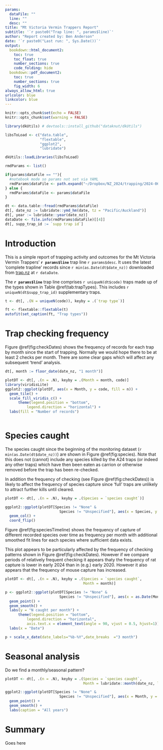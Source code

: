 ```yaml
---
params:
  dataFile: ""
  line: ""
  desc: ""
title: "Mt Victoria Vermin Trappers Report"
subtitle: '`r paste0("Trap line: ", params$line)`'
author: "Report created by: Ben Anderson"
date: '`r paste0("Last run: ", Sys.Date())`'
output: 
  bookdown::html_document2:
    toc: true
    toc_float: true
    number_sections: true
    code_folding: hide
  bookdown::pdf_document2:
    toc: true
    number_sections: true
    fig_width: 6
always_allow_html: true
urlcolor: blue
linkcolor: blue
---
```


```r
knitr::opts_chunk$set(echo = FALSE)
knitr::opts_chunk$set(warning = FALSE)

library(dkUtils) # devtools::install_github("dataknut/dkUtils")

libsToLoad <- c("data.table",
                "flextable",
                "ggplot2",
                "lubridate")

dkUtils::loadLibraries(libsToLoad)

rmdParams <- list()

if(params$dataFile == ""){
  #notebook mode so params not set via YAML
  rmdParams$dataFile <- path.expand("~/Dropbox/NZ_2024/trapping/2024-06-06-telford.csv") # not open data
} else {
  rmdParams$dataFile <- params$dataFile
}
```

```r

dt <- data.table::fread(rmdParams$dataFile)
dt[, date_nz := lubridate::ymd_hm(date, tz = "Pacific/Auckland")]
dt[, year := lubridate::year(date_nz)]
dataDate <- file.info(rmdParams$dataFile)[[4]]
dt[, supp_trap_id := `supp trap id`]
```

# Introduction
This is a simple report of trapping activity and outcomes for the Mt Victoria Vermin Trappers' **`r params$line`** trap line `r params$desc`. It uses the latest 'complete trapline' records since `r min(as.Date(dt$date_nz))` downloaded from [trap.nz](https://trap.nz/node/169960) at `r dataDate`.

The **`r params$line`** trap line comprises `r uniqueN(dt$code)` traps made up of the types shown in Table \@ref(tab:trapTypes). This includes `r uniqueN(dt$supp_trap_id)` supplementary traps.

```r
t <- dt[, .(N = uniqueN(code)), keyby = .(`trap type`)]

ft <- flextable::flextable(t)
autofit(set_caption(ft, "Trap types"))
```


# Trap checking frequency

Figure \@ref(fig:checkDates) shows the frequency of records for each trap by month since the start of trapping. Normally we would hope there to be at least 2 checks per month. There are some clear gaps which will affect any subsequent 'trend' analysis.

```r

dt[, month := floor_date(date_nz, "1 month")]

plotDT <- dt[, .(n = .N), keyby = .(Month = month, code)]
library(viridisLite)
ggplot2::ggplot(plotDT, aes(x = Month, y = code, fill = n)) +
  geom_tile() +
  scale_fill_viridis_c() +
      theme(legend.position = "bottom",
          legend.direction = "horizontal") +
  labs(fill = "Number of records")
  
```


# Species caught

The species caught since the beginning of the monitoring dataset (`r min(as.Date(dt$date_nz))`) are shown in Figure \@ref(fig:species). Note that this does not (cannot) include any species killed by the A24 traps (or indeed any other traps) which have then been eaten as carrion or otherwise removed before the trap has been re-checked.

In addition the frequency of checking (see Figure \@ref(fig:checkDates)) is likely to affect the frequency of species capture since 'full' traps are unlikely to attract further kills until cleared.

```r

plotDT <- dt[, .(n = .N), keyby = .(Species = `species caught`)]

ggplot2::ggplot(plotDT[Species != "None" &
                         Species != "Unspecified"], aes(x = Species, y = n)) +
  geom_col() +
  coord_flip()

```

Figure \@ref(fig:speciesTimeline) shows the frequency of capture of different recorded species over time as frequency per month with additional smoothed fit lines for each species where sufficient data exists. 

This plot appears to be particularly affected by the frequency of checking patterns shown in Figure \@ref(fig:checkDates). However if we compare periods of relatively frequent checking it appears thaty the frequency of rat capture is lower in early 2024 than in (e.g.) early 2020. However it also appears that the frequency of mouse capture has increased.

```r
plotDT <- dt[, .(n = .N), keyby = .(Species = `species caught`,
                                    Month = month)]

p <- ggplot2::ggplot(plotDT[Species != "None" &
                         Species != "Unspecified"], aes(x = as.Date(Month), y = n, colour = Species)) +
  geom_point() +
  geom_smooth() +
  labs(y = "N caught per month") +
      theme(legend.position = "bottom",
          legend.direction = "horizontal",
          axis.text.x = element_text(angle = 90, vjust = 0.5, hjust=1)) +
  labs(x = "Date")

p + scale_x_date(date_labels="%b-%Y",date_breaks  ="3 month")

```

# Seasonal analysis

Do we find a monthly/seasonal pattern?

```r
plotDT <- dt[, .(n = .N), keyby = .(Species = `species caught`,
                                    Month = lubridate::month(date_nz, label = TRUE))]

ggplot2::ggplot(plotDT[Species != "None" &
                         Species != "Unspecified"], aes(x = Month, y = n, colour = Species, group = Species)) +
  geom_point() +
  geom_smooth() +
  labs(caption = "All years")

```

# Summary

Goes here
